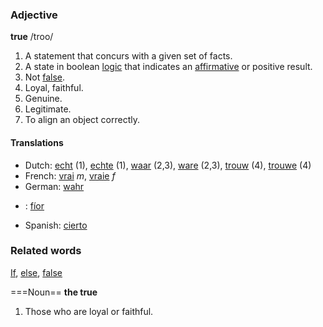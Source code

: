 ===Adjective===
'''true'''
/troo/

#A statement that concurs with a given set of facts.
#A state in boolean [[logic]] that indicates an [[affirmative]] or positive result.
#Not [[false]].
#Loyal, faithful.
#Genuine.
#Legitimate.
#To align an object correctly.

====Translations====
*Dutch: [[echt]] (1), [[echte]] (1), [[waar]] (2,3), [[ware]] (2,3), [[trouw]] (4), [[trouwe]] (4)
*French: [[vrai]] ''m'', [[vraie]] ''f''
*German: [[wahr]]
*{{ga}}: [[fíor]]
*Spanish: [[cierto]]

===Related words===
[[If]], [[else]], [[false]]

===Noun==
'''the true'''

#Those who are loyal or faithful.